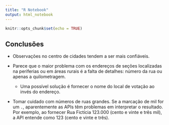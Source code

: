 ```yaml
---
title: "R Notebook"
output: html_notebook
---
```


```r
knitr::opts_chunk$set(echo = TRUE)
```

## Conclusões

- Observações no centro de cidades tendem a ser mais confiáveis.

- Parece que o maior problema com os endereços de seções localizadas na periferias ou em áreas rurais é a falta de detalhes: número da rua ou apenas a quilometragem.

    + Uma possível solução é fornecer o nome do local de votação ao invés do endereço.

- Tomar cuidado com números de ruas grandes. Se a marcação de mil for um `.`, aparentemente as APIs têm problemas em interpretar o resultado. Por exemplo, ao fornecer Rua Fictícia 123.000 (cento e vinte e três mil), a API entende como 123 (cento e vinte e três).

